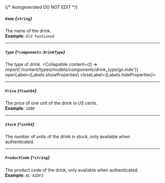{/* Autogenerated DO NOT EDIT  */}

##### `Name` *{`string`}*
The name of the drink.
<br/>
**Example:** `Old Fashioned`

---
##### `Type` *{`*components.DrinkType`}*
The type of drink.
<Collapsible content={() => import('/content/types/models/components/drink_type/go.mdx')} openLabel={Labels.showProperties} closeLabel={Labels.hideProperties}>
</Collapsible>

---
##### `Price` *{`float64`}*
The price of one unit of the drink in US cents.
<br/>
**Example:** `1000`

---
##### `Stock` *{`*int64`}*
The number of units of the drink in stock, only available when authenticated.

---
##### `ProductCode` *{`*string`}*
The product code of the drink, only available when authenticated.
<br/>
**Example:** `AC-A2DF3`



